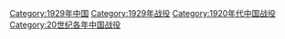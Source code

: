 [[Category:1929年中国|Category:1929年中国]]
[[Category:1929年战役|Category:1929年战役]]
[[Category:1920年代中国战役|Category:1920年代中国战役]]
[[Category:20世纪各年中国战役‎|Category:20世纪各年中国战役‎]]